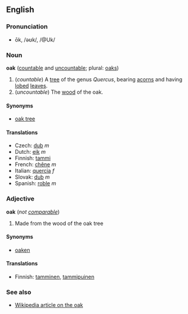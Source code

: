 == English ==
===Pronunciation===
*ōk, /əʊk/, /@Uk/

=== Noun ===
'''oak''' ([[countable]] and [[uncountable]]; plural: [[oaks]])

# (''countable'') A [[tree]] of the genus ''Quercus'', bearing [[acorn]]s and having [[lobed]] [[leaf|leaves]].
# (''uncountable'') The [[wood]] of the oak.

==== Synonyms ====
*[[oak tree]]

==== Translations ====
*Czech: [[dub#Czech|dub]] ''m''
*Dutch: [[eik]] ''m''
*Finnish: [[tammi]]
*French: [[chêne]] ''m''
*Italian: [[quercia]] ''f''
*Slovak: [[dub#Slovak|dub]] ''m''
*Spanish: [[roble]] ''m''

===Adjective===
'''oak''' (''not [[comparable]]'')

# Made from the wood of the oak tree

====Synonyms====
*[[oaken]]

====Translations====

*Finnish: [[tamminen]], [[tammipuinen]]

===See also===
*[[en:Oak|Wikipedia article on the oak]]